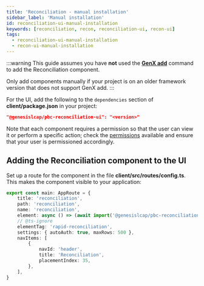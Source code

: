 ```yaml
---
title: 'Reconciliation - manual installation'
sidebar_label: 'Manual installation'
id: reconciliation-ui-manual-installation
keywords: [reconciliation, recon, reconciliation-ui, recon-ui]
tags:
  - reconciliation-ui-manual-installation
  - recon-ui-manual-installation
---
```


:::warning
This guide assumes you have **not** used the [**GenX add**](/develop/development-environment/genx/#add) command to add the Reconciliation component. 

Only add components manually if your project is on an older framework version that does not support GenX add.
:::

For the UI, add the following to the `dependencies` section of **client/package.json** in your project:

```json
"@genesislcap/pbc-reconciliation-ui": "<version>"
```

Note that each component requires a permission so that the user can view it or perform a specific action; check the [permissions](/develop/business-components/reconciliation/reconciliation-ui/reconciliation-permissions) available and ensure that your user is permissioned accordingly.

## Adding the Reconciliation component to the UI
Set up a route for the component in  the file **client/src/routes/config.ts**. This makes the component visible to your application:

```typescript
export const main: AppRoute = {
    title: 'reconciliation',
    path: 'reconciliation',
    name: 'reconciliation',
    element: async () => (await import('@genesislcap/pbc-reconciliation-ui')).RapidReconciliation,
    // @ts-ignore
    elementTag: 'rapid-reconciliation',
    settings: { autoAuth: true, maxRows: 500 },
    navItems: [
        {
            navId: 'header',
            title: 'Reconciliation',
            placementIndex: 35,
        },
    ],
}
```
